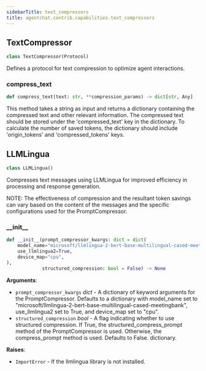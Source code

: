 ```yaml
---
sidebarTitle: text_compressors
title: agentchat.contrib.capabilities.text_compressors
---
```


## TextCompressor

```python
class TextCompressor(Protocol)
```

Defines a protocol for text compression to optimize agent interactions.

### compress\_text

```python
def compress_text(text: str, **compression_params) -> dict[str, Any]
```

This method takes a string as input and returns a dictionary containing the compressed text and other
relevant information. The compressed text should be stored under the 'compressed_text' key in the dictionary.
To calculate the number of saved tokens, the dictionary should include 'origin_tokens' and 'compressed_tokens' keys.

## LLMLingua

```python
class LLMLingua()
```

Compresses text messages using LLMLingua for improved efficiency in processing and response generation.

NOTE: The effectiveness of compression and the resultant token savings can vary based on the content of the messages
and the specific configurations used for the PromptCompressor.

### \_\_init\_\_

```python
def __init__(prompt_compressor_kwargs: dict = dict(
    model_name="microsoft/llmlingua-2-bert-base-multilingual-cased-meetingbank",
    use_llmlingua2=True,
    device_map="cpu",
),
             structured_compression: bool = False) -> None
```

**Arguments**:

- `prompt_compressor_kwargs` _dict_ - A dictionary of keyword arguments for the PromptCompressor. Defaults to a
  dictionary with model_name set to "microsoft/llmlingua-2-bert-base-multilingual-cased-meetingbank",
  use_llmlingua2 set to True, and device_map set to "cpu".
- `structured_compression` _bool_ - A flag indicating whether to use structured compression. If True, the
  structured_compress_prompt method of the PromptCompressor is used. Otherwise, the compress_prompt method
  is used. Defaults to False.
  dictionary.
  

**Raises**:

- `ImportError` - If the llmlingua library is not installed.

